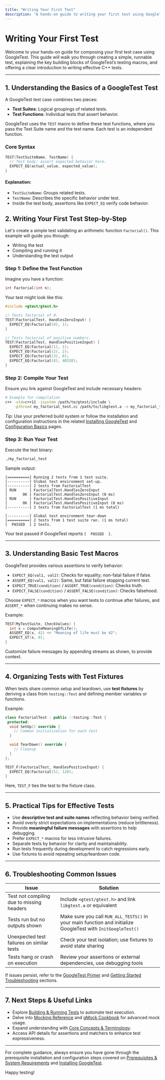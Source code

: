 ```yaml
---
title: "Writing Your First Test"
description: "A hands-on guide to writing your first test using GoogleTest. Walk through creating a simple test case, including implementation details and explanations of basic test macros."
---
```


# Writing Your First Test

Welcome to your hands-on guide for composing your first test case using GoogleTest. This guide will walk you through creating a simple, runnable test, explaining the key building blocks of GoogleTest’s testing macros, and offering a clear introduction to writing effective C++ tests.

---

## 1. Understanding the Basics of a GoogleTest Test

A GoogleTest test case combines two pieces:

- **Test Suites**: Logical groupings of related tests.
- **Test Functions**: Individual tests that assert behavior.

GoogleTest uses the `TEST` macro to define these test functions, where you pass the Test Suite name and the test name. Each test is an independent function.

### Core Syntax

```cpp
TEST(TestSuiteName, TestName) {
  // Test body: assert expected behavior here.
  EXPECT_EQ(actual_value, expected_value);
}
```

#### Explanation:
- `TestSuiteName`: Groups related tests.
- `TestName`: Describes the specific behavior under test.
- Inside the test body, assertions like `EXPECT_EQ` verify code behavior.


## 2. Writing Your First Test Step-by-Step

Let's create a simple test validating an arithmetic function `Factorial()`. This example will guide you through:

- Writing the test
- Compiling and running it
- Understanding the test output

### Step 1: Define the Test Function

Imagine you have a function:

```cpp
int Factorial(int n);
```

Your test might look like this:

```cpp
#include <gtest/gtest.h>

// Tests factorial of 0.
TEST(FactorialTest, HandlesZeroInput) {
  EXPECT_EQ(Factorial(0), 1);
}

// Tests factorial of positive numbers.
TEST(FactorialTest, HandlesPositiveInput) {
  EXPECT_EQ(Factorial(1), 1);
  EXPECT_EQ(Factorial(2), 2);
  EXPECT_EQ(Factorial(3), 6);
  EXPECT_EQ(Factorial(8), 40320);
}
```

### Step 2: Compile Your Test

Ensure you link against GoogleTest and include necessary headers:

```sh
# Example for compilation
c++ -std=c++11 -isystem /path/to/gtest/include \
    -pthread my_factorial_test.cc /path/to/libgtest.a -o my_factorial_test
```

_Tip_: Use your preferred build system or follow the installation and configuration instructions in the related [Installing GoogleTest](../setup-prerequisites-installation/installing-googletest.md) and [Configuration Basics](../setup-prerequisites-installation/configuration-basics.md) pages.

### Step 3: Run Your Test

Execute the test binary:

```sh
./my_factorial_test
```

Sample output:

```
[==========] Running 2 tests from 1 test suite.
[----------] Global test environment set-up.
[----------] 2 tests from FactorialTest
[ RUN      ] FactorialTest.HandlesZeroInput
[       OK ] FactorialTest.HandlesZeroInput (0 ms)
[ RUN      ] FactorialTest.HandlesPositiveInput
[       OK ] FactorialTest.HandlesPositiveInput (0 ms)
[----------] 2 tests from FactorialTest (1 ms total)

[----------] Global test environment tear-down
[==========] 2 tests from 1 test suite ran. (1 ms total)
[  PASSED  ] 2 tests.
```

Your test passed if GoogleTest reports `[  PASSED  ]`.

---

## 3. Understanding Basic Test Macros

GoogleTest provides various assertions to verify behavior:

- `EXPECT_EQ(val1, val2)`: Checks for equality; non-fatal failure if false.
- `ASSERT_EQ(val1, val2)`: Same, but fatal failure stopping current test.
- `EXPECT_TRUE(condition)` / `ASSERT_TRUE(condition)`: Checks truth.
- `EXPECT_FALSE(condition)` / `ASSERT_FALSE(condition)`: Checks falsehood.

Choose `EXPECT_*` macros when you want tests to continue after failures, and `ASSERT_*` when continuing makes no sense.

Example:

```cpp
TEST(MyTestSuite, CheckValues) {
  int x = ComputeMeaningOfLife();
  ASSERT_EQ(x, 42) << "Meaning of life must be 42";
  EXPECT_GT(x, 0);
}
```

Customize failure messages by appending streams as shown, to provide context.

---

## 4. Organizing Tests with Test Fixtures

When tests share common setup and teardown, use **test fixtures** by deriving a class from `testing::Test` and defining member variables or functions.

Example:

```cpp
class FactorialTest : public ::testing::Test {
 protected:
  void SetUp() override {
    // Common initialization for each test
  }

  void TearDown() override {
    // Cleanup
  }
};

TEST_F(FactorialTest, HandlesPositiveInput) {
  EXPECT_EQ(Factorial(5), 120);
}
```

Here, `TEST_F` ties the test to the fixture class.

---

## 5. Practical Tips for Effective Tests

- Use **descriptive test and suite names** reflecting behavior being verified.
- Avoid overly strict expectations on implementations (reduce brittleness).
- Provide **meaningful failure messages** with assertions to help debugging.
- Prefer `EXPECT_*` macros for less intrusive failures.
- Separate tests by behavior for clarity and maintainability.
- Run tests frequently during development to catch regressions early.
- Use fixtures to avoid repeating setup/teardown code.

---

## 6. Troubleshooting Common Issues

| Issue                                            | Solution                                      |
|--------------------------------------------------|----------------------------------------------|
| Test not compiling due to missing headers         | Include `<gtest/gtest.h>` and link `libgtest.a` or equivalent |
| Tests run but no outputs shown                     | Make sure you call `RUN_ALL_TESTS()` in your main function and initialize GoogleTest with `InitGoogleTest()` |
| Unexpected test failures on similar tests         | Check your test isolation; use fixtures to avoid state sharing |
| Tests hang or crash on execution                    | Review your assertions or external dependencies, use debugging tools |

If issues persist, refer to the [GoogleTest Primer](../primer.md) and [Getting Started Troubleshooting](../first-test-usage-validation/troubleshooting-validation.md) sections.

---

## 7. Next Steps & Useful Links

- Explore [Building & Running Tests](../first-test-usage-validation/building-running-tests.md) to automate test execution.
- Delve into [Mocking Reference](../../reference/mocking.md) and [gMock Cookbook](../../gmock_cook_book.md) for advanced mock usage.
- Expand understanding with [Core Concepts & Terminology](../../overview/product-intro/core-concepts-terminology.md).
- Access API details for assertions and matchers to enhance test expressiveness.

---

For complete guidance, always ensure you have gone through the prerequisite installation and configuration steps covered on [Prerequisites & System Requirements](../setup-prerequisites-installation/prerequisites-requirements.md) and [Installing GoogleTest](../setup-prerequisites-installation/installing-googletest.md).

Happy testing!